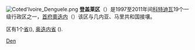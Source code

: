 [[File:Coted'Ivoire_Denguele.png|thumb]]
'''登盖莱区'''（{{lang-fr|Région du Denguélé}}）是1997至2011年间[[科特迪瓦|科特迪瓦]]19个一级行政区之一，[[首府|首府]][[奧迭内|奧迭内]]（{{lang|fr|Odienné}}）该区与几内亚、马里共和国接壤。

区有1个[[省|省]]({{lang|fr|département}}), [[奥迭内省|奥迭内省]] ({{lang|fr|Département de l'Odienné}}).

{{coord|display=title}}
{{IvoryCoast-geo-stub}}
{{科特迪瓦大区}}
[[Category:科特迪瓦大區|Den]]